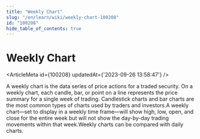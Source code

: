 ```yaml
---
title: "Weekly Chart"
slug: "/en/learn/wiki/weekly-chart-100208"
id: "100208"
hide_table_of_contents: true
---
```



# Weekly Chart

<ArticleMeta id={100208} updatedAt={'2023-09-26 13:58:47'} />
<div className='border-solid border-b border-t-0 my-4 border-[var(--ifm-color-gray-300)]' />

A weekly chart is the data series of price actions for a traded security. On a weekly chart, each candle, bar, or point on a line represents the price summary for a single week of trading. Candlestick charts and bar charts are the most common types of charts used by traders and investors.A weekly chart—set to display in a weekly time frame—will show high, low, open, and close for the entire week but will not show the day-by-day trading movements within that week.Weekly charts can be compared with daily charts.

